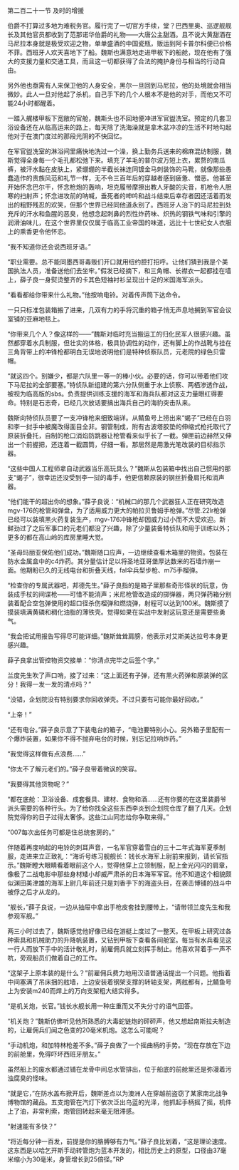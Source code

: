 

第二百二十一节 及时的增援

伯爵不打算过多地为难税务官。履行完了一切官方手续，堂？巴西里奥、巡逻舰舰长及其他官员都收到了范那诺华伯爵的礼物——大唐公主甜酒。且不说大黄甜酒在马尼拉本身就是极受欢迎之物，单单盛酒的中国瓷瓶，贩运到阿卡普尔科便已价格不菲。西班牙人欢天喜地下了船。魏斯也满意地走进甲板下的船舱，现在他有了强大的支援力量和交通工具，而且这一切都获得了合法的掩护身份与相当的行动自由。

另外他也亟需有人来保卫他的人身安全，黑尔一旦回到马尼拉，他的处境就会相当微妙。此人一旦对他起了杀机，自己手下的几个人根本不是他的对手，而他又不可能24小时都醒着。

一踏入艉楼甲板下宽敞的官舱，魏斯头也不回地便冲进军官盥洗室。预定的几套卫浴设备还在从临高运来的路上，每天除了洗海澡就是拿木盆冲凉的生活不时地勾起他对于在澳门度过的那段光阴的不快回忆。

在军官盥洗室的淋浴间里痛快地洗过一个澡，换上勤务兵送来的棉麻混纺制服，魏斯觉得全身每一个毛孔都松弛下来。填充了羊毛的普尔波万短上衣，累赘的南瓜裤，被汗水黏在皮肤上，紧绷绷的半截长袜连同镀金马刺装饰的马靴，就像那些愚蠢造作的贵族风范和礼节一样，无不令三百年后的穿越者感到疲惫、憎恶。他甚至开始怀念巴尔干，怀念枪炮的轰响，坦克履带摩擦出教人牙酸的尖音，机枪令人胆寒的扫射声；怀念进攻前的呐喊，垂死者的呻吟和战斗结束后幸存者因还活着而发出的粗野残忍的欢笑，但那个世界已经同他道永别了。西班牙人治下的马尼拉到处充斥的汗水和鱼腥的恶臭，他想念起刺鼻的烈性炸药味、炽热的钢铁气味和引擎的润滑油味儿，在这个世界里仅仅属于临高工业帝国的味道，远比十七世纪女人衣服上的熏香更令他怀恋。

“我不知道你还会说西班牙语。”

“职业需要。总不能同墨西哥毒贩们开口就用纽约腔打招呼。让他们猜到我是个美国执法人员，准备送他们去坐牢。”假发已经摘下，和三角帽、长襟衣一起都挂在墙上，薛子良一身熨烫整齐的卡其色短袖衬衫呈现出十足的米国海军派头。

“看看都给你带来什么礼物。”他按响电铃。对着传声筒下达命令。

一只只标准包装箱搬了进来，几双有力的手将沉重的箱子悄无声息地搁到军官会议室铺的亚麻地毯上。

“你带来几个人？像这样的——”魏斯对临时充当搬运工的归化民军人很感兴趣。虽然都穿着水兵制服，但壮实的体格，极具协调性的动作，还有脚上的作战靴与挂在三角背带上的冲锋枪都明白无误地说明他们是特种侦察队员，元老院的绿色贝雷帽。

“就这四个。别嫌少，都是六队里一等一的棒小伙。必要的话，你可以带着他们攻下马尼拉的全部要塞。”特侦队新组建的第六分队侧重于水上侦察、两栖渗透作战，被视为临高版的sbs。负责提供训练支援的海军和海兵队都对这支力量眼红得要命。特别是石志奇，已经几次放话要搞出海兵自己的海豹突击队来。

魏斯向特侦队员要了一支冲锋枪来细致端详。从鲭鱼号上捞出来“蝎子”已经在白羽和李一挝手中被魔改得面目全非。钢管制成，附有古波塔胶垫的伸缩式枪托取代了原装折叠托，自制的枪口消焰防跳器让枪管看来似乎长了一截。弹匣前边赫然又伸出一个前握把，还连着一截圆筒，仔细一看。那居然是用激光笔改装的目标指示器。

“这些中国人工程师拿自动武器当乐高玩具么？”魏斯从包装箱中找出自己惯用的那支“蝎子”，很幸运还没受到李一挝的毒手，他更信赖原装的钢丝折叠肩托和消声器。

“他们能干的超出你的想象。”薛子良说：“机械口的那几个武器狂人正在研究改造mgv-176的枪管和弹盘，为了适用威力更大的帕拉贝鲁姆手枪弹。”尽管.22lr枪弹已经可以装填黑火药复装生产，mgv-176冲锋枪却因威力过小而不大受欢迎。新鲜劲过了之后军事口的元老们都没了兴趣，除了少量装备特侦队和用于训练以外；更多的都在高山岭的库房里睡大觉。

“圣母玛丽亚保佑他们成功。”魏斯随口应声，一边继续查看木箱里的物资。包装在防水金属盒中的c4炸药。其分量估计足以将圣地亚哥堡厚达数米的石墙炸崩一面。他期盼已久的无线电台和折叠天线，fal伞兵型步枪、m75手榴弹。

“检查你的专属武器吧，邦德先生。”薛子良指的是箱子里那些奇形怪状的玩意，伪装成手杖的间谍枪――可惜不能消声；米尼枪管改造成的掷弹器，两只弹药箱分别装着配合空包弹使用的超口径杀伤榴弹和燃烧弹，射程可以达到100米。魏斯摸了摸装填满黄磷和稠化油脂的薄铁壳。觉得如果在实战中发射这玩意还是需要些勇气。

“我会把试用报告写得尽可能详细。”魏斯耸耸肩膀，他表示对艾斯美达拉号本身更感兴趣。

薛子良拿出管控物资交接单：“你清点完毕之后签个字。”

兰度先生吹了声口哨，接了过来：“这上面还有子弹，还有黑火药弹和原装弹的区分！我得一发一发的清点吗？”

“没错，企划院没有特别要求你回收弹壳。不过只要有可能你最好回收。”

“上帝！”

“还有电台。”薛子良示意了下装电台的箱子，“电池要特别小心。另外箱子里配有一个爆炸装置，如果你不得不抛弃电台的时候，别忘记拉响炸药。”

“我觉得这样做有点浪费……”

“你太不了解元老们的。”薛子良带着微讽的笑容。

“我要得其他货物呢？”

“都在底舱：卫浴设备、成套餐具、建材、食物和酒……还有你要的在这里装爵爷派头需要的各种行头。为了给你找全这些东西李炎到企划院仓库了翻了几天。企划院觉得你的日子过得太奢侈。这些江山同志给你争取来得。”

“007每次出任务可都是住总统套房的。”

伴随着再度响起的电铃的刺耳声音，一名军官穿着雪白的三十二年式海军夏季制服，走进来立正致礼：“海圻号练习舰舰长：钱长水海军上尉前来报到，请长官指示。”魏斯瞪大眼睛看着眼前这个人，觉得他穿上立领制服，配上金光闪闪的肩章，像极了二战电影中那些身材矮小却威严肃杀的日本海军军官。他不知道这个相貌颇似渊田美津雄的海军上尉几年前还只是刘香手下的海盗头目，在袭击博铺的战斗中被俘之后才从龙的。

“舰长，”薛子良说，一边从抽屉中拿出手枪皮套挂到腰带上，“请带领兰度先生和我参观军舰。”

两三小时过去了，魏斯感觉他好像已经在游艇上度过了一整天。在甲板上研究过各种索具和机械助力的升降帆装置，又钻到甲板下查看各间舱室。每当有水兵看见这一行人而放下手中的活计敬礼时，前雇佣兵就立刻挥手制止。他喜欢背着手一声不吭，旁观船员们做着自己的工作。

“这架子上原本装的是什么？”前雇佣兵费力地用汉语普通话提出一个问题。他指着中间塞满了吊床捆的舷墙，上边安装着钢架支撑的转轴支架，两舷都有，比鲭鱼号上为安装m240而焊上的万向支架粗大结实得多。

“是机关炮，长官。”钱长水舰长用一种庄重而又不失分寸的语气回答。

“机关炮？”魏斯仿佛听见他所熟悉的大毒蛇链炮的砰砰声，他又想起南斯拉夫制造的，让雇佣兵们闻之色变的20毫米机炮。这怎么可能呢？

“手动机炮，和加特林枪差不多。”薛子良做了一个摇曲柄的手势。“现在存放在下边的前舱里，免得吓坏西班牙朋友。”

虽然船上的废水都通过铺在龙骨中间总水管排出，位于船底的前舱里还是弥漫着污浊腐臭的怪味。

“就是它，”在防水盖布掀开后，魏斯差点以为澳洲人在穿越前盗窃了某家南北战争博物馆的藏品。五支炮管在汽灯下依次泛出乌蓝的光泽，他抓起手柄摇了摇，机件上了油，非常利索，炮管回转起来毫无阻滞感。

“射速能有多快？”

“将近每分钟一百发，前提是你的胳膊够有力气。”薛子良比划着，“这是理论速度。这东西是以哈乞开斯手动转管炮为蓝本开发的，相比历史上的原型，口径由37毫米缩小为30毫米，身管增长到25倍径。”RP

